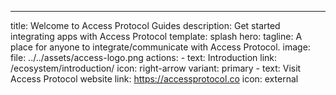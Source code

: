 ---
title: Welcome to Access Protocol Guides
description: Get started integrating apps with Access Protocol
template: splash
hero:
  tagline: A place for anyone to integrate/communicate with Access Protocol.
  image:
    file: ../../assets/access-logo.png
  actions:
    - text: Introduction
      link: /ecosystem/introduction/
      icon: right-arrow
      variant: primary
    - text: Visit Access Protocol website
      link: https://accessprotocol.co
      icon: external

